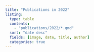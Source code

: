 ```yaml
---
title: "Publications in 2022"
listing:
  type: table
  contents: 
    - "publications/2022/*.qmd"
  sort: "date desc"
  fields: [image, date, title, author]
  categories: true
---
```

